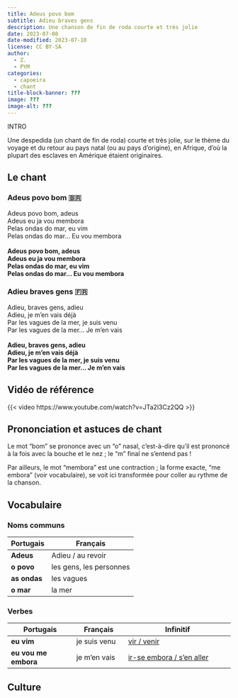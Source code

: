 ```yaml
---
title: Adeus povo bom
subtitle: Adieu braves gens
description: Une chanson de fin de roda courte et très jolie
date: 2023-07-08
date-modified: 2023-07-10
license: CC BY-SA
author: 
  - Z.
  - PYM
categories: 
  - capoeira
  - chant
title-block-banner: ???
image: ???
image-alt: ???
---
```


INTRO

Une despedida (un chant de fin de roda) courte et très jolie, sur le thème du voyage et du retour au pays natal (ou au pays d'origine), en Afrique, d'où la plupart des esclaves en Amérique étaient originaires.

## Le chant

::: {layout-ncol=2}

### Adeus povo bom 🇧🇷

| Adeus povo bom, adeus
| Adeus eu ja vou membora
| Pelas ondas do mar, eu vim
| Pelas ondas do mar... Eu vou membora
|
| **Adeus povo bom, adeus**
| **Adeus eu ja vou membora**
| **Pelas ondas do mar, eu vim**
| **Pelas ondas do mar... Eu vou membora**

### Adieu braves gens 🇫🇷

| Adieu, braves gens, adieu
| Adieu, je m'en vais déjà
| Par les vagues de la mer, je suis venu
| Par les vagues de la mer... Je m'en vais
|
| **Adieu, braves gens, adieu**
| **Adieu, je m'en vais déjà**
| **Par les vagues de la mer, je suis venu**
| **Par les vagues de la mer... Je m'en vais**

:::

## Vidéo de référence

{{< video https://www.youtube.com/watch?v=JTa2l3Cz2QQ >}}

## Prononciation et astuces de chant

Le mot "bom" se prononce avec un "o" nasal, c'est-à-dire qu'il est prononcé à la fois avec la bouche et le nez ; le "m" final ne s'entend pas !

Par ailleurs, le mot "membora" est une contraction ; la forme exacte, "me embora" (voir vocabulaire), se voit ici transformée pour coller au rythme de la chanson.

## Vocabulaire

### Noms communs

| Portugais     | Français                |
| ------------- | --------------          |
| **Adeus**     | Adieu / au revoir       |
| **o povo**    | les gens, les personnes |
| **as ondas ** | les vagues              |
| **o mar**     | la mer                  |

### Verbes

| Portugais            | Français         | Infinitif                                 |
| -------------------- | ---------------- | --------------------------------          |
| **eu vim**           | je suis venu     | [vir / venir][vir]                        |
| **eu vou me embora** | je m'en vais     | [ir-se embora / s'en aller][ir-se embora] |

[vir]: https://la-conjugaison.nouvelobs.com/portugais/verbe/vir.php
[ir-se embora]: https://www.online-translator.com/conjugation%20and%20declination/portuguese/ir-se%20embora

## Culture
